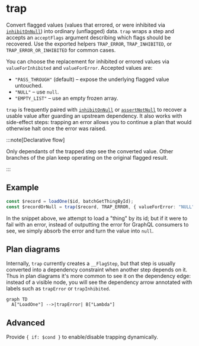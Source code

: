 # trap

Convert flagged values (values that errored, or were inhibited via
[`inhibitOnNull`](./inhibitOnNull)) into ordinary (unflagged) data. `trap` wraps
a step and accepts an `acceptFlags` argument describing which flags should be
recovered. Use the exported helpers `TRAP_ERROR`, `TRAP_INHIBITED`, or
`TRAP_ERROR_OR_INHIBITED` for common cases.

You can choose the replacement for inhibited or errored values via
`valueForInhibited` and `valueForError`. Accepted values are:

- `"PASS_THROUGH"` (default) – expose the underlying flagged value untouched.
- `"NULL"` – use `null`.
- `"EMPTY_LIST"` – use an empty frozen array.

`trap` is frequently paired with [`inhibitOnNull`](./inhibitOnNull.md) or
[`assertNotNull`](./assertNotNull.md) to recover a usable value after guarding
an upstream dependency. It also works with side-effect steps: trapping an error
allows you to continue a plan that would otherwise halt once the error was
raised.

:::note[Declarative flow]

Only dependants of the trapped step see the converted value. Other branches of
the plan keep operating on the original flagged result.

:::

## Example

```ts
const $record = loadOne($id, batchGetThingById);
const $recordOrNull = trap($record, TRAP_ERROR, { valueForError: "NULL" });
```

In the snippet above, we attempt to load a "thing" by its id; but if it were to
fail with an error, instead of outputting the error for GraphQL consumers to
see, we simply absorb the error and turn the value into `null`.

## Plan diagrams

Internally, `trap` currently creates a `__FlagStep`, but that step is
usually converted into a dependency constraint when another step depends on it.
Thus in plan diagrams it's more common to see it on the dependency edge:
instead of a visible node, you will see the dependency arrow annotated with
labels such as `trapError` or `trapInhibited`.

```mermaid
graph TD
  A["LoadOne"] -->|trapError| B["Lambda"]
```

## Advanced

Provide `{ if: $cond }` to enable/disable trapping dynamically.
